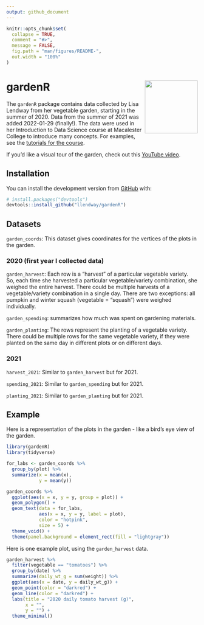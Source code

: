 ```yaml
---
output: github_document
---
```


<!-- README.md is generated from README.Rmd. Please edit that file -->

```r
knitr::opts_chunk$set(
  collapse = TRUE,
  comment = "#>",
  message = FALSE,
  fig.path = "man/figures/README-",
  out.width = "100%"
)
```

# gardenR <img src='man/figures/logo.png' align="right" height="139" />

The `gardenR` package contains data collected by Lisa Lendway from her vegetable garden, starting in the summer of 2020. Data from the summer of 2021 was added 2022-01-29 (finally!). The data were used in her Introduction to Data Science course at Macalester College to introduce many concepts. For examples, see the [tutorials for the course](https://ds112-lendway.netlify.app/). 

If you'd like a visual tour of the garden, check out this [YouTube video](https://www.youtube.com/embed/iGMgLFIiSxo).

## Installation

You can install the development version from [GitHub](https://github.com/) with:

``` r
# install.packages("devtools")
devtools::install_github("llendway/gardenR")
```
## Datasets

`garden_coords`: This dataset gives coordinates for the vertices of the plots in the garden.

### 2020 (first year I collected data)

`garden_harvest`: Each row is a "harvest" of a particular vegetable variety. So, each time she harvested a particular vegetable/variety combination, she weighed the entire harvest. There could be multiple harvests of a vegetable/variety combination in a single day. There are two exceptions: all pumpkin and winter squash (vegetable = "squash") were weighed individually.

`garden_spending`: summarizes how much was spent on gardening materials.

`garden_planting`: The rows represent the planting of a vegetable variety. There could be multiple rows for the same vegetable variety, if they were planted on the same day in different plots or on different days.

### 2021 

`harvest_2021`: Similar to `garden_harvest` but for 2021.

`spending_2021`: Similar to `garden_spending` but for 2021.

`planting_2021`: Similar to `garden_planting` but for 2021.

## Example

Here is a representation of the plots in the garden - like a bird's eye view of the garden. 

```r
library(gardenR)
library(tidyverse)

for_labs <- garden_coords %>% 
  group_by(plot) %>% 
  summarize(x = mean(x),
            y = mean(y))

garden_coords %>% 
  ggplot(aes(x = x, y = y, group = plot)) +
  geom_polygon() +
  geom_text(data = for_labs, 
            aes(x = x, y = y, label = plot), 
            color = "hotpink",
            size = 5) +
  theme_void() +
  theme(panel.background = element_rect(fill = "lightgray"))
```


Here is one example plot, using the `garden_harvest` data.

```r
garden_harvest %>% 
  filter(vegetable == "tomatoes") %>% 
  group_by(date) %>% 
  summarize(daily_wt_g = sum(weight)) %>% 
  ggplot(aes(x = date, y = daily_wt_g)) +
  geom_point(color = "darkred") +
  geom_line(color = "darkred") +
  labs(title = "2020 daily tomato harvest (g)",
       x = "",
       y = "") +
  theme_minimal()
```

